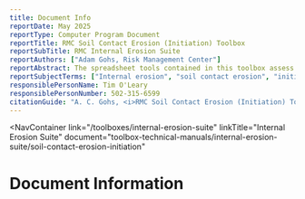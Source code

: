 ```yaml
---
title: Document Info
reportDate: May 2025
reportType: Computer Program Document
reportTitle: RMC Soil Contact Erosion (Initiation) Toolbox
reportSubTitle: RMC Internal Erosion Suite
reportAuthors: ["Adam Gohs, Risk Management Center"]
reportAbstract: The spreadsheet tools contained in this toolbox assess the likelihood of initiation of soil contact erosion using the methods of Guidoux et al. (2010) for sand, silt, and sand/clay mixtures below gravel and Brauns (1985) for sand below gravel.
reportSubjectTerms: ["Internal erosion", "soil contact erosion", "initiation", "hydraulic condition"]
responsiblePersonName: Tim O'Leary
responsiblePersonNumber: 502-315-6599
citationGuide: "A. C. Gohs, <i>RMC Soil Contact Erosion (Initiation) Toolbox Technical Manual</i>, Lakewood, CO: U.S. Army Corps of Engineers, Risk Management Center, 2025. Accessed on <i>{enter current date here}</i>."
---
```



<NavContainer 
  link="/toolboxes/internal-erosion-suite"
  linkTitle="Internal Erosion Suite"
  document="toolbox-technical-manuals/internal-erosion-suite/soil-contact-erosion-initiation"
></NavContainer>

# Document Information

<DocumentMetadata metadata={frontMatter} />
